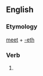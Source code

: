 ==English==

===Etymology===
[[meet]] + [[-eth]]

===Verb===
{{head|en|verb form}}

# {{en-archaic third-person singular of|meet}}